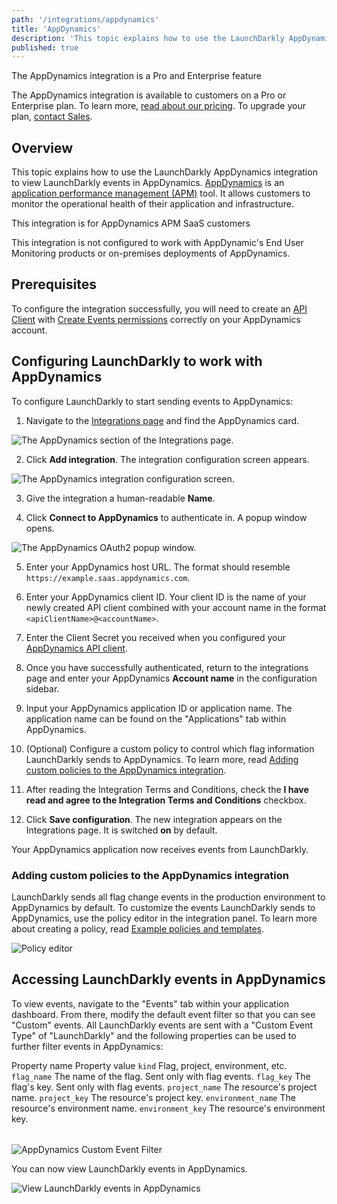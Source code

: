 ```yaml
---
path: '/integrations/appdynamics'
title: 'AppDynamics'
description: 'This topic explains how to use the LaunchDarkly AppDynamics integration. AppDynamics is an application performance management (APM) tool that allows engineers to monitor key measures of application and infrastructure health.'
published: true
---
```


<Callout intent="primary">
<CalloutTitle>The AppDynamics integration is a Pro and Enterprise feature</CalloutTitle>
<CalloutDescription>

The AppDynamics integration is available to customers on a Pro or Enterprise plan. To learn more, [read about our pricing](https://launchdarkly.com/pricing/). To upgrade your plan, [contact Sales](https://launchdarkly.com/contact-sales/).

</CalloutDescription>
</Callout>

## Overview

This topic explains how to use the LaunchDarkly AppDynamics integration to view LaunchDarkly events in AppDynamics. [AppDynamics](https://www.appdynamics.com/) is an [application performance management (APM)](https://en.m.wikipedia.org/wiki/Application_performance_management) tool. It allows customers to monitor the operational health of their application and infrastructure.

<Callout intent="info">
<CalloutTitle>This integration is for AppDynamics APM SaaS customers</CalloutTitle> <CalloutDescription>

This integration is not configured to work with AppDynamic's End User Monitoring products or on-premises deployments of AppDynamics.

</CalloutDescription>
</Callout>

## Prerequisites

To configure the integration successfully, you will need to create an [API Client](https://docs.appdynamics.com/21.5/en/extend-appdynamics/appdynamics-apis/api-clients) with [Create Events permissions](https://docs.appdynamics.com/20.x/en/appdynamics-essentials/account-management/manage-users-and-groups/roles-and-permissions/application-permissions) correctly on your AppDynamics account.

## Configuring LaunchDarkly to work with AppDynamics

To configure LaunchDarkly to start sending events to AppDynamics:

1. Navigate to the [Integrations page](https://app.launchdarkly.com/default/integrations) and find the AppDynamics card.

![The AppDynamics section of the Integrations page.](../images/appdynamics-add-integration.png)

2. Click **Add integration**. The integration configuration screen appears.

![The AppDynamics integration configuration screen.](../images/appdynamics-integration-panel.png)

3. Give the integration a human-readable **Name**.

4. Click **Connect to AppDynamics** to authenticate in. A popup window opens.

![The AppDynamics OAuth2 popup window.](../images/appdynamics-oauth.png)

5. Enter your AppDynamics host URL. The format should resemble `https://example.saas.appdynamics.com`.

6. Enter your AppDynamics client ID. Your client ID is the name of your newly created API client combined with your account name in the format `<apiClientName>@<accountName>`.

7. Enter the Client Secret you received when you configured your [AppDynamics API client](https://docs.appdynamics.com/21.5/en/extend-appdynamics/appdynamics-apis/api-clients).

8. Once you have successfully authenticated, return to the integrations page and enter your AppDynamics **Account name** in the configuration sidebar.

9. Input your AppDynamics application ID or application name. The application name can be found on the "Applications" tab within AppDynamics.

10. (Optional) Configure a custom policy to control which flag information LaunchDarkly sends to AppDynamics. To learn more, read [Adding custom policies to the AppDynamics integration](#adding-custom-policies-to-the-appdynamics-integration).

11. After reading the Integration Terms and Conditions, check the **I have read and agree to the Integration Terms and Conditions** checkbox.

12. Click **Save configuration**. The new integration appears on the Integrations page. It is switched **on** by default.

Your AppDynamics application now receives events from LaunchDarkly.

### Adding custom policies to the AppDynamics integration

LaunchDarkly sends all flag change events in the production environment to AppDynamics by default. To customize the events LaunchDarkly sends to AppDynamics, use the policy editor in the integration panel. To learn more about creating a policy, read [Example policies and templates](/home/members/example-policies).

![Policy editor](../images/appdynamics-policy-editor.png)

## Accessing LaunchDarkly events in AppDynamics

To view events, navigate to the "Events" tab within your application dashboard. From there, modify the default event filter so that you can see "Custom" events. All LaunchDarkly events are sent with a "Custom Event Type" of "LaunchDarkly" and the following properties can be used to further filter events in AppDynamics:

<Table>
  <TableHeader>
    <TableHeadCell>Property name</TableHeadCell>
    <TableHeadCell>Property value</TableHeadCell>
  </TableHeader>
  <TableBody>
    <TableRow>
      <TableCell>
        <code>kind</code>
      </TableCell>
      <TableCell>Flag, project, environment, etc.</TableCell>
    </TableRow>
    <TableRow>
      <TableCell>
        <code>flag_name</code>
      </TableCell>
      <TableCell>The name of the flag. Sent only with flag events.</TableCell>
    </TableRow>
    <TableRow>
      <TableCell>
        <code>flag_key</code>
      </TableCell>
      <TableCell>The flag's key. Sent only with flag events.</TableCell>
    </TableRow>
    <TableRow>
      <TableCell>
        <code>project_name</code>
      </TableCell>
      <TableCell>The resource's project name.</TableCell>
    </TableRow>
    <TableRow>
      <TableCell>
        <code>project_key</code>
      </TableCell>
      <TableCell>The resource's project key.</TableCell>
    </TableRow>
    <TableRow>
      <TableCell>
        <code>environment_name</code>
      </TableCell>
      <TableCell>The resource's environment name.</TableCell>
    </TableRow>
    <TableRow>
      <TableCell>
        <code>environment_key</code>
      </TableCell>
      <TableCell>The resource's environment key.</TableCell>
    </TableRow>
  </TableBody>
</Table>


![AppDynamics Custom Event Filter](../images/appdynamics-custom-event-filter.png)

You can now view LaunchDarkly events in AppDynamics.

![View LaunchDarkly events in AppDynamics](../images/appdynamics-view-event.png)
